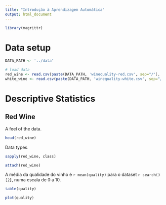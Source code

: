 ```yaml
---
title: "Introdução à Aprendizagem Automática"
output: html_document
---
```


```r
library(magrittr)
```

# Data setup

```r
DATA_PATH <- '../data'

# load data
red_wine <- read.csv(paste(DATA_PATH, 'winequality-red.csv', sep="/"), sep=';')
white_wine <- read.csv(paste(DATA_PATH, 'winequality-white.csv', sep="/" ), sep=';')
```

# Descriptive Statistics

## Red Wine


A feel of the data.

```r
head(red_wine)
```

Data types.

```r
sapply(red_wine, class)
```

```r
attach(red_wine)
```

A média da qualidade do vinho é `r mean(quality)` para o dataset `r search()[2]`, numa escala de 0 a 10.

```r
table(quality)
```
```r
plot(quality)
```

